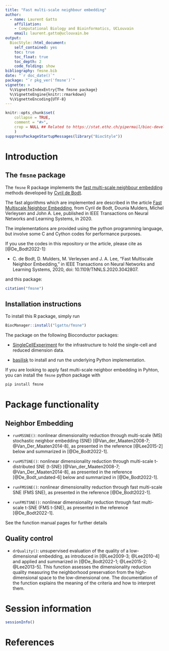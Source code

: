 ```yaml
---
title: "Fast multi-scale neighbour embedding"
author:
  - name: Laurent Gatto
    affiliation:
    - Computational Biology and Bioinformatics, UCLouvain
    email: laurent.gatto@uclouvain.be
output:
  BiocStyle::html_document:
    self_contained: yes
    toc: true
    toc_float: true
    toc_depth: 2
    code_folding: show
bibliography: fmsne.bib
date: "`r doc_date()`"
package: "`r pkg_ver('fmsne')`"
vignette: >
  %\VignetteIndexEntry{The fmsne package}
  %\VignetteEngine{knitr::rmarkdown}
  %\VignetteEncoding{UTF-8}
---
```


```r
knitr::opts_chunk$set(
    collapse = TRUE,
    comment = "#>",
    crop = NULL ## Related to https://stat.ethz.ch/pipermail/bioc-devel/2020-April/016656.html
    )
suppressPackageStartupMessages(library("BiocStyle"))
```


# Introduction

## The `fmsne` package

The `fmsne` R package implements the [fast multi-scale neighbour
embedding](https://github.com/lgatto/Fast_Multi-scale_NE) methods
developed by [Cyril de Bodt](https://github.com/cdebodt).

The fast algorithms which are implemented are described in the article
[Fast Multiscale Neighbor
Embedding](https://ieeexplore.ieee.org/document/9308987), from Cyril
de Bodt, Dounia Mulders, Michel Verleysen and John A. Lee, published
in IEEE Transactions on Neural Networks and Learning Systems, in 2020.

The implementations are provided using the python programming
language, but involve some C and Cython codes for performance
purposes.

If you use the codes in this repository or the article, please cite as
[@De_Bodt2022-1]:

- C. de Bodt, D. Mulders, M. Verleysen and J. A. Lee, "Fast Multiscale
  Neighbor Embedding," in IEEE Transactions on Neural Networks and
  Learning Systems, 2020, doi: 10.1109/TNNLS.2020.3042807.

and this package:

```r
citation("fmsne")
```

## Installation instructions

To install this R package, simply run

```r
BiocManager::install("lgatto/fmsne")
```

The package on the following Bioconductor packages:

- [SingleCellExperiment](https://bioconductor.org/packages/SingleCellExperiment)
  for the infrastructure to hold the single-cell and reduced dimension
  data.

- [basilisk](https://bioconductor.org/packages/basilisk) to install
  and run the underlying Python implementation.


If you are looking to apply fast multi-scale neighbor embedding in
Pyhton, you can install the `fmsne` python package with

```r
pip install fmsne
```

# Package functionality

## Neighbor Embedding

- `runMSSNE()`: nonlinear dimensionality reduction through multi-scale
  (MS) stochastic neighbor embedding (SNE) [@Van_der_Maaten2008-7;
  @Van_Der_Maaten2014-8], as presented in the reference [@Lee2015-2]
  below and summarized in [@De_Bodt2022-1].

- `runMSTSNE()`: nonlinear dimensionality reduction through
  multi-scale t-distributed SNE (t-SNE) [@Van_der_Maaten2008-7;
  @Van_Der_Maaten2014-8], as presented in the reference
  [@De_Bodt_undated-6] below and summarized in [@De_Bodt2022-1].

- `runFMSSNE()`: nonlinear dimensionality reduction through fast
  multi-scale SNE (FMS SNE), as presented in the reference
  [@De_Bodt2022-1].

- `runFMSTSNE()`: nonlinear dimensionality reduction through fast
  multi-scale t-SNE (FMS t-SNE), as presented in the reference
  [@De_Bodt2022-1].

See the function manual pages for further details

## Quality control

- `drQuality()`: unsupervised evaluation of the quality of a
  low-dimensional embedding, as introduced in [@Lee2009-3; @Lee2010-4]
  and applied and summarized in [@De_Bodt2022-1; @Lee2015-2;
  @Lee2013-5]. This function assesses the dimensionality reduction
  quality measuring the neighborhood preservation from the
  high-dimensional space to the low-dimensional one. The documentation
  of the function explains the meaning of the criteria and how to
  interpret them.

# Session information

```r
sessionInfo()
```

# References
